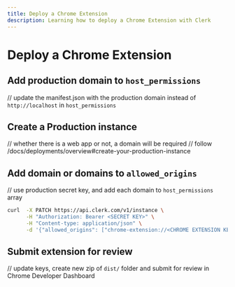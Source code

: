 ```yaml
---
title: Deploy a Chrome Extension
description: Learning how to deploy a Chrome Extension with Clerk
---
```


# Deploy a Chrome Extension


## Add production domain to `host_permissions`

// update the manifest.json with the production domain instead of `http://localhost` in `host_permissions`

## Create a Production instance

// whether there is a web app or not, a domain will be required
// follow /docs/deployments/overview#create-your-production-instance

## Add domain or domains to `allowed_origins`

// use production secret key, and add each domain to `host_permissions` array

```bash
curl  -X PATCH https://api.clerk.com/v1/instance \
      -H "Authorization: Bearer <SECRET KEY>" \
      -H "Content-type: application/json" \
      -d '{"allowed_origins": ["chrome-extension://<CHROME EXTENSION KEY>"]}'
```

## Submit extension for review

// update keys, create new zip of `dist/` folder and submit for review in Chrome Developer Dashboard

